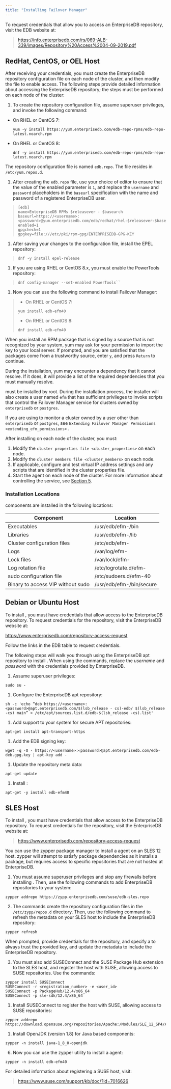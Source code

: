 ```yaml
---
title: "Installing Failover Manager"
---
```


<div id="installing_efm" class="registered_link"></div>

<div id="linux_installation" class="registered_link"></div>

To request credentials that allow you to access an EnterpriseDB repository, visit the EDB website at:

> <https://info.enterprisedb.com/rs/069-ALB-339/images/Repository%20Access%2004-09-2019.pdf>

<div id="installing_rhel_centos_oel" class="registered_link"></div>

## RedHat, CentOS, or OEL Host

After receiving your credentials, you must create the EnterpriseDB repository configuration file on each node of the cluster, and then modify the file to enable access. The following steps provide detailed information about accessing the EnterpriseDB repository; the steps must be performed on each node of the cluster:

1.  To create the repository configuration file, assume superuser privileges, and invoke the following command:

-   On RHEL or CentOS 7:

    ```
    yum -y install https://yum.enterprisedb.com/edb-repo-rpms/edb-repo-latest.noarch.rpm
    ```

-   On RHEL or CentOS 8:

    ```
    dnf -y install https://yum.enterprisedb.com/edb-repo-rpms/edb-repo-latest.noarch.rpm
    ```

The repository configuration file is named `edb.repo`. The file resides in `/etc/yum.repos.d`.

1.  After creating the `edb.repo` file, use your choice of editor to ensure that the value of the enabled parameter is `1`, and replace the `username` and `password` placeholders in the `baseurl` specification with the name and password of a registered EnterpriseDB user.

> ```
> [edb]
> name=EnterpriseDB RPMs $releasever - $basearch
> baseurl=https://<username>:<password>@yum.enterprisedb.com/edb/redhat/rhel-$releasever-$basearch
> enabled=1
> gpgcheck=1
> gpgkey=file:///etc/pki/rpm-gpg/ENTERPRISEDB-GPG-KEY
> ```

1.  After saving your changes to the configuration file, install the EPEL repository:

> ```
> dnf -y install epel-release
> ```

1.  If you are using RHEL or CentOS 8.x, you must enable the PowerTools repository:

> ```
> dnf config-manager --set-enabled PowerTools``
> ```

1.  Now you can use the following command to install Failover Manager:

> -   On RHEL or CentOS 7:
>
> <!-- -->
>
> ```
> yum install edb-efm40
> ```
>
> -   On RHEL or CentOS 8:
>
> <!-- -->
>
> ```
> dnf install edb-efm40
> ```

When you install an RPM package that is signed by a source that is not recognized by your system, yum may ask for your permission to import the key to your local server. If prompted, and you are satisfied that the packages come from a trustworthy source, enter `y`, and press `Return` to continue.

During the installation, yum may encounter a dependency that it cannot resolve. If it does, it will provide a list of the required dependencies that you must manually resolve.

must be installed by root. During the installation process, the installer will also create a user named `efm` that has sufficient privileges to invoke scripts that control the Failover Manager service for clusters owned by `enterprisedb` or `postgres`.

If you are using to monitor a cluster owned by a user other than `enterprisedb` or `postgres`, see `Extending Failover Manager Permissions <extending_efm_permissions>` .

After installing on each node of the cluster, you must:

1.  Modify the `cluster properties file <cluster_properties>` on each node.
2.  Modify the `cluster members file <cluster_members>` on each node.
3.  If applicable, configure and test virtual IP address settings and any scripts that are identified in the cluster properties file.
4.  Start the agent on each node of the cluster. For more information about controlling the service, see [Section 5](08_controlling_efm_service/#controlling-the-failover-manager-service).

### Installation Locations

components are installed in the following locations:

| Component                         | Location                 |
| --------------------------------- | ------------------------ |
| Executables                       | /usr/edb/efm-/bin        |
| Libraries                         | /usr/edb/efm-/lib        |
| Cluster configuration files       | /etc/edb/efm-            |
| Logs                              | /var/log/efm-            |
| Lock files                        | /var/lock/efm-           |
| Log rotation file                 | /etc/logrotate.d/efm-    |
| sudo configuration file           | /etc/sudoers.d/efm-40    |
| Binary to access VIP without sudo | /usr/edb/efm-/bin/secure |

## Debian or Ubuntu Host

To install , you must have credentials that allow access to the EnterpriseDB repository. To request credentials for the repository, visit the EnterpriseDB website at:

<https://www.enterprisedb.com/repository-access-request>

Follow the links in the EDB table to request credentials.

The following steps will walk you through using the EnterpriseDB apt repository to install . When using the commands, replace the *username* and *password* with the credentials provided by EnterpriseDB.

1.  Assume superuser privileges:

<!-- -->

```
sudo su -
```

1.  Configure the EnterpriseDB apt repository:

<!-- -->

```
sh -c 'echo “deb https://<username>:<password>@apt.enterprisedb.com/$(lsb_release - cs)-edb/ $(lsb_release -cs) main” > /etc/apt/sources.list.d/edb-$(lsb_release -cs).list'
```

1.  Add support to your system for secure APT repositories:

<!-- -->

```
apt-get install apt-transport-https
```

1.  Add the EDB signing key:

<!-- -->

```
wget -q -O - https://<username>:<password>@apt.enterprisedb.com/edb-deb.gpg.key | apt-key add -
```

1.  Update the repository meta data:

<!-- -->

```
apt-get update
```

1.  Install :

<!-- -->

```
apt-get -y install edb-efm40
```

<div id="installing_sles" class="registered_link"></div>

## SLES Host

To install , you must have credentials that allow access to the EnterpriseDB repository. To request credentials for the repository, visit the EnterpriseDB website at:

> <https://www.enterprisedb.com/repository-access-request>

You can use the zypper package manager to install a agent on an SLES 12 host. zypper will attempt to satisfy package dependencies as it installs a package, but requires access to specific repositories that are not hosted at EnterpriseDB.

1.  You must assume superuser privileges and stop any firewalls before installing . Then, use the following commands to add EnterpriseDB repositories to your system:

```
zypper addrepo https://zypp.enterprisedb.com/suse/edb-sles.repo
```

2.  The commands create the repository configuration files in the `/etc/zypp/repos.d` directory. Then, use the following command to refresh the metadata on your SLES host to include the EnterpriseDB repository:

```
zypper refresh
```

When prompted, provide credentials for the repository, and specify a to always trust the provided key, and update the metadata to include the EnterpriseDB repository.

3.  You must also add SUSEConnect and the SUSE Package Hub extension to the SLES host, and register the host with SUSE, allowing access to SUSE repositories. Use the commands:

```
zypper install SUSEConnect
SUSEConnect -r <registration_number> -e <user_id>
SUSEConnect -p PackageHub/12.4/x86_64
SUSEConnect -p sle-sdk/12.4/x86_64
```

1.  Install SUSEConnect to register the host with SUSE, allowing access to SUSE repositories:

<!-- -->

```
zypper addrepo https://download.opensuse.org/repositories/Apache:/Modules/SLE_12_SP4/Apache:Modules.repo
```

1.  Install OpenJDK (version 1.8) for Java based components:

<!-- -->

```
zypper -n install java-1_8_0-openjdk
```

6.  Now you can use the zypper utility to install a agent:

```
zypper -n install edb-efm40
```

For detailed information about registering a SUSE host, visit:

> <https://www.suse.com/support/kb/doc/?id=7016626>
